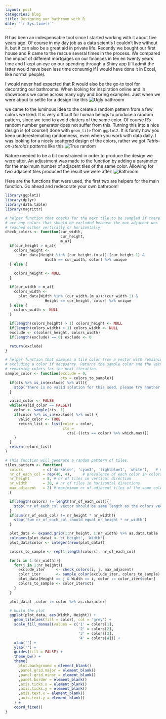```yaml
---
layout: post
categories: blog
title: Designing our bathroom with R
date: "`r Sys.time()`"
---
```

R has been an indespensable tool since I started working with it about five years ago. Of course in my day job as a data scientis I couldn't live without it, but it can also be a great aid in private life. Recently we bought our first house and R came to the rescue several times in the process. We compared the impact of different mortgages on our finances in ten en twenty years time and I kept an eye on our spending through a Shiny app (I'll admit the latter would have been less time consumig if I would have done it in Excel, like normal people).

I would never had expected that R would also be the go-to tool for decorating our bathrooms. When looking for inspiration online and in showrooms we came across many ugly and boring examples. Just when we were about to settle for a design like this 
![Ugly bathroom](/images/2016-08-01/ugly_bathroom.jpg)

we came to the luminous idea to the create a random pattern from a few colors we liked. It is very difficult for human beings to produce a random pattern, since we tend to avoid clutters of the same color. Of course R's random number generator does not suffer from this. Turning this into a nice design is (of course!) done with `geom_tile` from `ggplot2`. It is funny how you keep underestemating randomness, even when you work with data daily. I was looking for a nicely scattered design of the colors, rather we got *Tetris-on-steroids patterns* like this
![True random](/images/2016-08-01/true_random.jpg)

Nature needed to be a bit constrained in order to produce the design we were after. An adjustment was made to the function by adding a parameter for the maximum number of adjacent tiles of the same color. Allowing for two adjacent tiles produced the result we were after!
![Bathroom](/images/2016-08-01/bathroom.jpg)

Here are the functions that were used, the first two are helpers for the main function. Go ahead and redecorate your own bathroom!

```r
library(ggplot2)
library(dplyr)
library(data.table)
library(magrittr)

# helper function that checks for the next tile to be sampled if there
# are any colors that should be excluded because the max adjacent was
# reached either vertically or horizontally
check_colors <- function(cur_width,
                         cur_height,
                         m_a){
  if(cur_height > m_a){
    colors_height <-
      plot_data[Height %in% (cur_height-(m_a)):(cur_height-1) &
                  Width == cur_width, color] %>% unique
  } else {
  
    colors_height <- NULL
  }

  if(cur_width > m_a){
    colors_width <-
      plot_data[Width %in% (cur_width-(m_a)):(cur_width-1) &
                  Height == cur_height, color] %>% unique
  } else {
    colors_width <- NULL
  }

  if(length(colors_height) > 1) colors_height <- NULL
  if(length(colors_width) > 1) colors_width <- NULL
  exclude <- c(colors_height, colors_width)
  if(length(exclude) == 0) exclude <- 0

  return(exclude)
}

# helper function that samples a tile color from a vector with remaining tiles
# excluding a color if necesarry. Returns the sample color and the vector with
# remaining colors for the next iteration.
sample_color <- function(exclude = 0,
                         cts = colors_to_sample){
  if(cts %>% is_in(exclude) %>% all){
    stop('There is no valid solution for this seed, please try another')
  }

  valid_color <- FALSE
  while(valid_color == FALSE){
    color <- sample(cts, 1)
    if(color %>% is_in(exclude) %>% not) {
      valid_color <- TRUE
      return_list <- list(color = color,
                          cts =
                            cts[-((cts == color) %>% which.max)])
    }
  }
  return(return_list)
}

# This function will generate a random pattern of tiles.
tiles_pattern <- function(
  colors         = c('darkblue', 'cyan3', 'lightblue1', 'white'),   # vector with the colors
  nr_of_each_col = rep(40, 4),     # prevalence of each color in colors vector
  nr_height      = 8, # nr of tiles in vertical direction
  nr_width       = 20, # nr of tiles in horizontal directions
  max_adjacent   = 2) # maximimum nr of adjacent tiles of the same color
  {

  if(length(colors) != length(nr_of_each_col)){
    stop('nr_of_each_col vector should be same length as the colors vector')
  }
  if(sum(nr_of_each_col) != nr_height * nr_width){
    stop('Sum nr_of_each_col should equal nr_height * nr_width')
  }

  plot_data <- expand.grid(1:nr_height, 1:nr_width) %>% as.data.table
  colnames(plot_data) <- c('Height', 'Width')
  plot_data$color <- integer(nrow(plot_data))

  colors_to_sample <- rep(1:length(colors), nr_of_each_col)

  for(i in 1:(nr_width)){
    for(j in 1:nr_height){
      exclude_iter     <- check_colors(i, j, max_adjacent)
      color_iter       <- sample_color(exclude_iter, colors_to_sample)
      plot_data[Height == j & Width == i, color := color_iter$color]
      colors_to_sample <- color_iter$cts
    }
  }

  plot_data[ ,color := color %>% as.character]

  # build the plot
  ggplot(plot_data, aes(Width, Height)) +
    geom_tile(aes(fill = color), col = 'grey') +
    scale_fill_manual(values = c('1' = colors[1],
                                 '2' = colors[2],
                                 '3' = colors[3],
                                 '4' = colors[4])) +
    xlab('') +
    ylab('') +
    guides(fill = FALSE) +
    theme_bw() +
    theme(
      plot.background = element_blank()
      ,panel.grid.major = element_blank()
      ,panel.grid.minor = element_blank()
      ,panel.border = element_blank()
      ,axis.ticks.x = element_blank()
      ,axis.ticks.y = element_blank()
      ,axis.text.x = element_blank()
      ,axis.text.y = element_blank()
    ) +
    coord_fixed()
}
```

